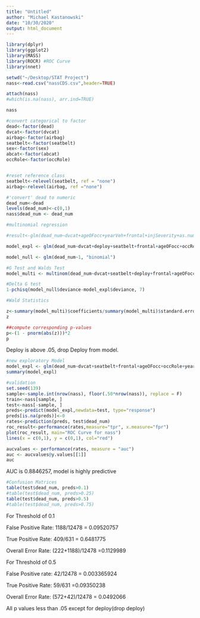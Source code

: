 ```yaml
---
title: "Untitled"
author: "Michael Kastanowski"
date: "10/30/2020"
output: html_document
---
```


```r
library(dplyr)
library(ggplot2)
library(MASS)
library(ROCR) #ROC Curve
library(nnet)
```


```r
setwd("~/Desktop/STAT Project")
nass<-read.csv("nassCDS.csv",header=TRUE)

attach(nass)
#which(is.na(nass), arr.ind=TRUE)

nass
```

```r
#convert categorical to factor
dead<-factor(dead) 
dvcat<-factor(dvcat)
airbag<-factor(airbag)
seatbelt<-factor(seatbelt)
sex<-factor(sex)
abcat<-factor(abcat)
occRole<-factor(occRole)


#reset reference class
seatbelt<-relevel(seatbelt, ref = "none")
airbag<-relevel(airbag, ref ="none")
```

```r
#'convert' dead to numeric
dead_num<-dead
levels(dead_num)<-c(0,1)
nass$dead_num <- dead_num

```


```r
#multinomial regression

#result<-glm(dead_num~dvcat+ageOFocc+yearVeh+frontal+injSeverity+as.numeric(weight)+seatbelt+airbag+deploy+occRole+sex, data = nass, family ="binomial")

model_expl <- glm(dead_num~dvcat+deploy+seatbelt+frontal+ageOFocc+occRole+yearVeh, data = nass, family = "binomial")

model_null <- glm(dead_num~1, "binomial")
```
```r
#G Test and Walds Test
model_multi <- multinom(dead_num~dvcat+seatbelt+deploy+frontal+ageOFocc+occRole+yearVeh)

#Delta G test
1-pchisq(model_null$deviance-model_expl$deviance, 7)

#Wald Statistics 

z<-summary(model_multi)$coefficients/summary(model_multi)$standard.errors
z

##compute corresponding p-values
p<-(1 - pnorm(abs(z)))*2
p
```
Deploy is above .05, drop Deploy from model.

```r
#new exploratory Model
model_expl <- glm(dead_num~dvcat+seatbelt+frontal+ageOFocc+occRole+yearVeh, data = nass, family = "binomial")
summary(model_expl)
```

```r
#validation
set.seed(139)
sample<-sample.int(nrow(nass), floor(.50*nrow(nass)), replace = F)
train<-nass[sample, ]
test<-nass[-sample, ]
preds<-predict(model_expl,newdata=test, type="response")
preds[is.na(preds)]<-0
rates<-prediction(preds, test$dead_num)
roc_result<-performance(rates,measure="tpr", x.measure="fpr")
plot(roc_result, main="ROC Curve for nass")
lines(x = c(0,1), y = c(0,1), col="red")

aucvalues <- performance(rates, measure = "auc")
auc <- aucvalues@y.values[[1]]
auc


```

AUC is 0.8846257, model is highly predictive
```r
#Confusion Matrices
table(test$dead_num, preds>0.1)
#table(test$dead_num, preds>0.25)
table(test$dead_num, preds>0.5)
#table(test$dead_num, preds>0.75)
```
For Threshold of 0.1

False Positive Rate: 1188/12478 = 0.09520757

True Positive Rate: 409/631 = 0.6481775

Overall Error Rate: (222+1188)/12478 =0.1129989



For Threshold of 0.5

False Positive rate: 42/12478 = 0.003365924

True Positive Rate: 59/631 =0.09350238

Overall Error Rate: (572+42)/12478 = 0.0492066



All p values less than .05 except for deploy(drop deploy)


